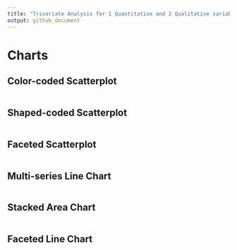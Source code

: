 ```yaml
---
title: "Trivariate Analysis for 1 Quantitative and 2 Qualitative variables"
output: github_document
---
```



# Charts

## Color-coded Scatterplot

```r

```

## Shaped-coded Scatterplot

```r

```

## Faceted Scatterplot

```r

```

## Multi-series Line Chart

```r

```

## Stacked Area Chart

```r

```

## Faceted Line Chart

```r

```

